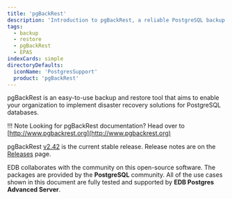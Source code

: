 ```yaml
---
title: 'pgBackRest'
description: 'Introduction to pgBackRest, a reliable PostgreSQL backup & restore tool'
tags:
  - backup
  - restore
  - pgBackRest
  - EPAS
indexCards: simple
directoryDefaults:
  iconName: 'PostgresSupport'
  product: 'pgBackRest'
---
```


pgBackRest is an easy-to-use backup and restore tool that aims to enable your organization to implement disaster recovery solutions for PostgreSQL databases. 

!!! Note
    Looking for pgBackRest documentation? Head over to [http://www.pgbackrest.org](http://www.pgbackrest.org)

pgBackRest [v2.42](https://github.com/pgbackrest/pgbackrest/releases/tag/release/2.42) is the current stable release. Release notes are on the [Releases](http://www.pgbackrest.org/release.html) page.

EDB collaborates with the community on this open-source software. The packages are provided by the **PostgreSQL** community. All of the use cases shown in this document are fully tested and supported by **EDB Postgres Advanced Server**.
